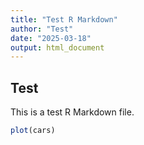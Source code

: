 ```yaml
---
title: "Test R Markdown"
author: "Test"
date: "2025-03-18"
output: html_document
---
```


## Test

This is a test R Markdown file.

```r
plot(cars)
```